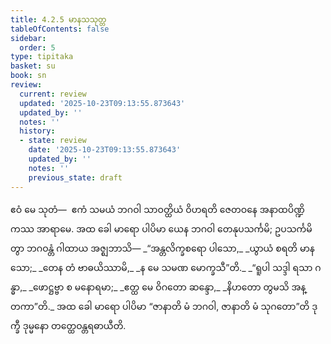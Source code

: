 ```yaml
---
title: 4.2.5 မာနသသုတ္တ
tableOfContents: false
sidebar:
  order: 5
type: tipitaka
basket: su
book: sn
review:
  current: review
  updated: '2025-10-23T09:13:55.873643'
  updated_by: ''
  notes: ''
  history:
  - state: review
    date: '2025-10-23T09:13:55.873643'
    updated_by: ''
    notes: ''
    previous_state: draft
---
```



<ReviewStatus review={frontmatter.review} showDetails={true} />

<HypothesisAnnotation frontmatter={frontmatter} />

<DynamicBreadcrumb />

<Division number="151" book="sn" e="ch" v="18" p="302">

<Paragraph number="843" book="sn">
ဧဝံ မေ သုတံ—  ဧကံ သမယံ ဘဂဝါ သာဝတ္ထိယံ ဝိဟရတိ ဇေတဝနေ အနာထပိဏ္ဍိကဿ အာရာမေ. အထ ခေါ မာရော ပါပိမာ ယေန ဘဂဝါ တေနုပသင်္ကမိ; ဥပသင်္ကမိတွာ ဘဂဝန္တံ ဂါထာယ အဇ္ဈဘာသိ—
</Paragraph>

<Paragraph number="844" type="verses" book="sn">
_“အန္တလိက္ခစရော ပါသော,_  
_ယွာယံ စရတိ မာနသော;_  
_တေန တံ ဗာဓယိဿာမိ,_  
_န မေ သမဏ မောက္ခသီ”တိ._  

</Paragraph>

<Paragraph number="845" type="verses" book="sn">
_“ရူပါ သဒ္ဒါ ရသာ ဂန္ဓာ,_  
_ဖောဋ္ဌဗ္ဗာ စ မနောရမာ;_  
_ဧတ္ထ မေ ဝိဂတော ဆန္ဒော,_  
_နိဟတော တွမသိ အန္တကာ”တိ._  

</Paragraph>

<Paragraph number="846" book="sn">
အထ ခေါ မာရော ပါပိမာ “ဇာနာတိ မံ ဘဂဝါ, ဇာနာတိ မံ သုဂတော”တိ ဒုက္ခီ ဒုမ္မနော တတ္ထေဝန္တရဓာယီတိ.
</Paragraph>
</Division>